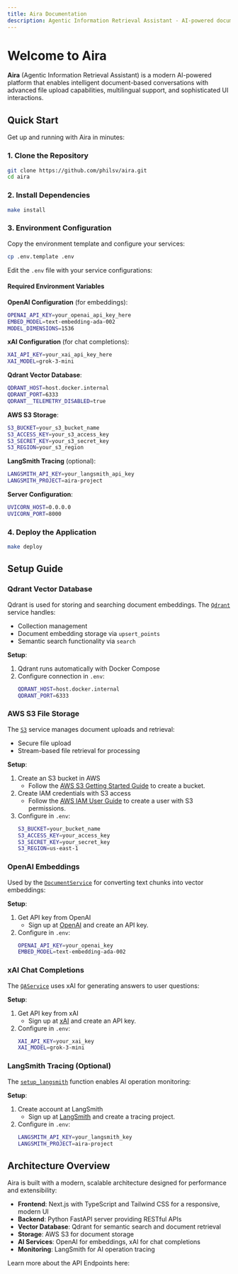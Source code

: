 ```yaml
---
title: Aira Documentation
description: Agentic Information Retrieval Assistant - AI-powered document chat platform
---
```


# Welcome to Aira

**Aira** (Agentic Information Retrieval Assistant) is a modern AI-powered platform that enables intelligent document-based conversations with advanced file upload capabilities, multilingual support, and sophisticated UI interactions.

## Quick Start

Get up and running with Aira in minutes:

### 1. Clone the Repository

```bash
git clone https://github.com/philsv/aira.git
cd aira
```

### 2. Install Dependencies

```bash
make install
```

### 3. Environment Configuration

Copy the environment template and configure your services:

```bash
cp .env.template .env
```

Edit the `.env` file with your service configurations:

#### Required Environment Variables

**OpenAI Configuration** (for embeddings):

```bash
OPENAI_API_KEY=your_openai_api_key_here
EMBED_MODEL=text-embedding-ada-002
MODEL_DIMENSIONS=1536
```

**xAI Configuration** (for chat completions):

```bash
XAI_API_KEY=your_xai_api_key_here
XAI_MODEL=grok-3-mini
```

**Qdrant Vector Database**:

```bash
QDRANT_HOST=host.docker.internal
QDRANT_PORT=6333
QDRANT__TELEMETRY_DISABLED=true
```

**AWS S3 Storage**:

```bash
S3_BUCKET=your_s3_bucket_name
S3_ACCESS_KEY=your_s3_access_key
S3_SECRET_KEY=your_s3_secret_key
S3_REGION=your_s3_region
```

**LangSmith Tracing** (optional):

```bash
LANGSMITH_API_KEY=your_langsmith_api_key
LANGSMITH_PROJECT=aira-project
```

**Server Configuration**:

```bash
UVICORN_HOST=0.0.0.0
UVICORN_PORT=8000
```

### 4. Deploy the Application

```bash
make deploy
```

## Setup Guide

### Qdrant Vector Database

Qdrant is used for storing and searching document embeddings. The [`Qdrant`](https://github.com/philsv/aira/blob/main/aira/services/qdrant_service.py) service handles:

- Collection management
- Document embedding storage via `upsert_points`
- Semantic search functionality via `search`

**Setup**:

1. Qdrant runs automatically with Docker Compose
2. Configure connection in `.env`:
   ```bash
   QDRANT_HOST=host.docker.internal
   QDRANT_PORT=6333
   ```

### AWS S3 File Storage

The [`S3`](https://github.com/philsv/aira/blob/main/aira/services/s3_upload.py) service manages document uploads and retrieval:

- Secure file upload
- Stream-based file retrieval for processing

**Setup**:

1. Create an S3 bucket in AWS
   - Follow the [AWS S3 Getting Started Guide](https://docs.aws.amazon.com/AmazonS3/latest/userguide/GetStartedWithS3.html) to create a bucket.
2. Create IAM credentials with S3 access
   - Follow the [AWS IAM User Guide](https://docs.aws.amazon.com/AmazonS3/latest/userguide/security-iam.html) to create a user with S3 permissions.
3. Configure in `.env`:
   ```bash
   S3_BUCKET=your_bucket_name
   S3_ACCESS_KEY=your_access_key
   S3_SECRET_KEY=your_secret_key
   S3_REGION=us-east-1
   ```

### OpenAI Embeddings

Used by the [`DocumentService`](https://github.com/philsv/aira/blob/main/aira/services/document_service.py) for converting text chunks into vector embeddings:

**Setup**:

1. Get API key from OpenAI
   - Sign up at [OpenAI](https://platform.openai.com/signup) and create an API key.
2. Configure in `.env`:
   ```bash
   OPENAI_API_KEY=your_openai_key
   EMBED_MODEL=text-embedding-ada-002
   ```

### xAI Chat Completions

The [`QAService`](https://github.com/philsv/aira/blob/main/aira/services/qa_service.py) uses xAI for generating answers to user questions:

**Setup**:

1. Get API key from xAI
   - Sign up at [xAI](https://accounts.x.ai/account) and create an API key.
2. Configure in `.env`:
   ```bash
   XAI_API_KEY=your_xai_key
   XAI_MODEL=grok-3-mini
   ```

### LangSmith Tracing (Optional)

The [`setup_langsmith`](https://github.com/philsv/aira/blob/main/aira/services/langsmith_setup.py) function enables AI operation monitoring:

**Setup**:

1. Create account at LangSmith
   - Sign up at [LangSmith](https://smith.langchain.com/) and create a tracing project.
2. Configure in `.env`:
   ```bash
   LANGSMITH_API_KEY=your_langsmith_key
   LANGSMITH_PROJECT=aira-project
   ```

## Architecture Overview

Aira is built with a modern, scalable architecture designed for performance and extensibility:

- **Frontend**: Next.js with TypeScript and Tailwind CSS for a responsive, modern UI
- **Backend**: Python FastAPI server providing RESTful APIs
- **Vector Database**: Qdrant for semantic search and document retrieval
- **Storage**: AWS S3 for document storage
- **AI Services**: OpenAI for embeddings, xAI for chat completions
- **Monitoring**: LangSmith for AI operation tracing

Learn more about the API Endpoints here:

<Cards>
  <Card
    title="Backend API"
    description="Python FastAPI server with document processing and AI integration"
    href="/docs/api"
    icon="🔧"
  />
</Cards>
